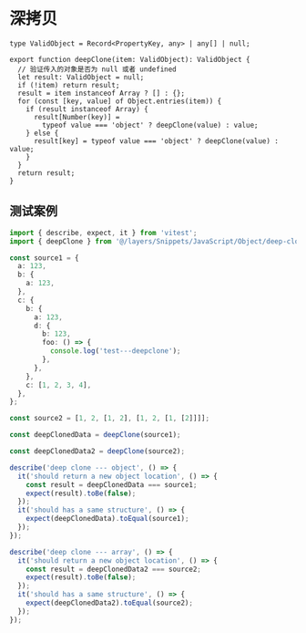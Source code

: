 
# 深拷贝

```tsx
type ValidObject = Record<PropertyKey, any> | any[] | null;

export function deepClone(item: ValidObject): ValidObject {
  // 验证传入的对象是否为 null 或者 undefined
  let result: ValidObject = null;
  if (!item) return result;
  result = item instanceof Array ? [] : {};
  for (const [key, value] of Object.entries(item)) {
    if (result instanceof Array) {
      result[Number(key)] =
        typeof value === 'object' ? deepClone(value) : value;
    } else {
      result[key] = typeof value === 'object' ? deepClone(value) : value;
    }
  }
  return result;
}
```

## 测试案例

```ts
import { describe, expect, it } from 'vitest';
import { deepClone } from '@/layers/Snippets/JavaScript/Object/deep-clone/deepclone';

const source1 = {
  a: 123,
  b: {
    a: 123,
  },
  c: {
    b: {
      a: 123,
      d: {
        b: 123,
        foo: () => {
          console.log('test---deepclone');
        },
      },
    },
    c: [1, 2, 3, 4],
  },
};

const source2 = [1, 2, [1, 2], [1, 2, [1, [2]]]];

const deepClonedData = deepClone(source1);

const deepClonedData2 = deepClone(source2);

describe('deep clone --- object', () => {
  it('should return a new object location', () => {
    const result = deepClonedData === source1;
    expect(result).toBe(false);
  });
  it('should has a same structure', () => {
    expect(deepClonedData).toEqual(source1);
  });
});

describe('deep clone --- array', () => {
  it('should return a new object location', () => {
    const result = deepClonedData2 === source2;
    expect(result).toBe(false);
  });
  it('should has a same structure', () => {
    expect(deepClonedData2).toEqual(source2);
  });
});
```
